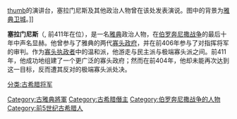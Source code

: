 {{unreferenced|time=2013-2-18}} 
[[文件:Pnyx.jpg|thumb]]的演讲台，塞拉门尼斯及其他政治人物曾在该处发表演说。图中的背景为[[雅典卫城|雅典卫城]]。]]

'''塞拉门尼斯'''（{{lang-grc|Θηραμένης|Thēraménēs}}, 前411年{{bd|||前404年}}在位），是一名[[雅典|雅典]]政治人物，在[[伯罗奔尼撒战争|伯罗奔尼撒战争]]的最后十年中声名显赫。他曾参与了雅典的两代[[寡头政治|寡头政府]]，并在前406年参与了对{{link-en|阿吉纽西战役|Battle of Arginusae}}指挥将军的审判。作为[[寡头政治|寡头执政者]]中的温和派，他游走与民主派与极端寡头派之间。前411年，他成功地组建了一个更广泛的寡头政府；然而在前404年，他却未能再次达到这一目标，反而遭其反对的极端寡头派处决。

{{Authority control}}
{{希腊人物小作品}}
{{Ancient Athenian statesmen}}

<!--Categories-->
[[Category:古雅典將軍|Category:古雅典將軍]]
[[分类:古希腊将军|分类:古希腊将军]]
[[Category:古希腊僭主|Category:古希腊僭主]]
[[Category:伯罗奔尼撒战争的人物|Category:伯罗奔尼撒战争的人物]]
[[Category:前5世纪古希腊人|Category:前5世纪古希腊人]]

<!--Interwikis-->